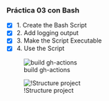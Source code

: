 ### Práctica 03 con Bash

- [x] 1. Create the Bash Script
- [x] 2. Add logging output
- [x] 3. Make the Script Executable
- [x] 4. Use the Script

![build gh-actions](img/quarto-bash.png)

![!Structure project](img/structure-proj-bash.png)